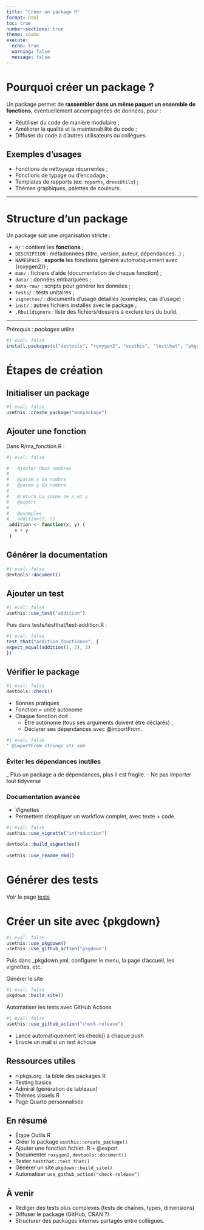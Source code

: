```yaml
---
title: "Créer un package R"
format: html
toc: true
number-sections: true
theme: cosmo
execute:
  echo: true
  warning: false
  message: false
---
```


# Pourquoi créer un package ?

Un package permet de **rassembler dans un même paquet un ensemble de fonctions**, éventuellement accompagnées de données, pour :

-   Réutiliser du code de manière modulaire ;
-   Améliorer la qualité et la maintenabilité du code ;
-   Diffuser du code à d'autres utilisateurs ou collègues.

## Exemples d'usages

-   Fonctions de nettoyage récurrentes ;
-   Fonctions de typage ou d'encodage ;
-   Templates de rapports (ex: `reports`, `dreesUtils`) ;
-   Thèmes graphiques, palettes de couleurs.

------------------------------------------------------------------------

# Structure d’un package

Un package suit une organisation stricte :

-   `R/` : contient les **fonctions** ;
-   `DESCRIPTION` : métadonnées (titre, version, auteur, dépendances...) ;
-   `NAMESPACE` : **exporte** les fonctions (généré automatiquement avec {roxygen2}) ;
-   `man/` : fichiers d’aide (documentation de chaque fonction) ;
-   `data/` : données embarquées ;
-   `data-raw/` : scripts pour générer les données ;
-   `tests/` : tests unitaires ;
-   `vignettes/` : documents d’usage détaillés (exemples, cas d’usage) ;
-   `inst/` : autres fichiers installés avec le package ;
-   `.Rbuildignore` : liste des fichiers/dossiers à exclure lors du build.

------------------------------------------------------------------------

*Prérequis : packages utiles*

```r
#| eval: false
install.packages(c("devtools", "roxygen2", "usethis", "testthat", "pkgdown"))
```

# Étapes de création

## Initialiser un package

```r
#| eval: false
usethis::create_package("monpackage")
```

## Ajouter une fonction

Dans R/ma_fonction.R :

```r
#| eval: false

# ' Ajouter deux nombres
# '
# ' @param x Un nombre
# ' @param y Un nombre
# '
# ' @return La somme de x et y
# ' @export
# '
# ' @examples
# ' addition(1, 2)
 addition <- function(x, y) {
   x + y
 }
```

## Générer la documentation

```r
#| eval: false
devtools::document()
```

## Ajouter un test

```r
#| eval: false
usethis::use_test("addition")
```

Puis dans tests/testthat/test-addition.R :

```r
#| eval: false
test_that("addition fonctionne", {
expect_equal(addition(1, 2), 3) 
})
```

## Vérifier le package

```r
#| eval: false
devtools::check()
```

-   Bonnes pratiques
-   Fonction = unité autonome
-   Chaque fonction doit :
    -   Être autonome (tous ses arguments doivent être déclarés) ;
    -   Déclarer ses dépendances avec @importFrom.

```r
#| eval: false
' @importFrom stringr str_sub
```



### Éviter les dépendances inutiles

\_ Plus un package a de dépendances, plus il est fragile. - Ne pas importer tout tidyverse

### Documentation avancée

-   Vignettes
-   Permettent d'expliquer un workflow complet, avec texte + code.

```r
#| eval: false
usethis::use_vignette("introduction")

devtools::build_vignettes()
 
usethis::use_readme_rmd()
```

# Générer des tests

Voir la page [tests](test_package.qmd)

# Créer un site avec {pkgdown}

```r
#| eval: false
usethis::use_pkgdown()
usethis::use_github_action("pkgdown")
```

Puis dans \_pkgdown.yml, configurer le menu, la page d’accueil, les vignettes, etc.

Générer le site

```r
#| eval: false
pkgdown::build_site()
```

Automatiser les tests avec GitHub Actions

```r
#| eval: false
usethis::use_github_action("check-release")
```

-   Lance automatiquement les check() à chaque push
-   Envoie un mail si un test échoue

## Ressources utiles

-   r-pkgs.org : la bible des packages R
-   Testing basics
-   Admiral (génération de tableaux)
-   Thèmes visuels R
-   Page Quarto personnalisée

## En résumé

-   Étape Outils R
-   Créer le package `usethis::create_package()`
-   Ajouter une fonction fichier .R + @export
-   Documenter `roxygen2`, `devtools::document()`
-   Tester `testthat::test_that()`
-   Générer un site `pkgdown::build_site()`
-   Automatiser `use_github_action("check-release")`

## À venir

-   Rédiger des tests plus complexes (tests de chaînes, types, dimensions)
-   Diffuser le package (GitHub, CRAN ?)
-   Structurer des packages internes partagés entre collègues.
